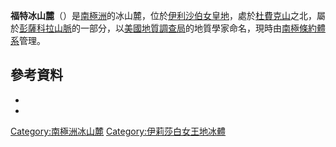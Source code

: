 {{coord|82|10|S|50|0|W|source:GNIS|display=title}}

'''福特冰山麓'''（{{lang-en|Ford Ice Piedmont}}）是[[南極洲|南極洲]]的冰山麓，位於[[伊利沙伯女皇地|伊利沙伯女皇地]]，處於[[杜費克山_(伊利沙伯女皇地)|杜費克山]]之北，屬於[[彭薩科拉山脈|彭薩科拉山脈]]的一部分，以[[美國地質調查局|美國地質調查局]]的地質學家命名，現時由[[南極條約體系|南極條約體系]]管理。

==參考資料==
*{{cite gnis | type = antarid | id = 5123| name = Ford Ice Piedmont | accessdate = 2012-03-30}}
*{{usgs-gazetteer|id=5123}}

{{DEFAULTSORT:Ford Ice Piedmont}}
[[Category:南極洲冰山麓|Category:南極洲冰山麓]]
[[Category:伊莉莎白女王地冰體|Category:伊莉莎白女王地冰體]]


{{QueenElizabethLand-geo-stub}}